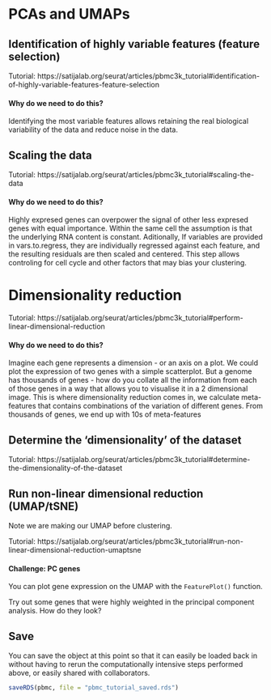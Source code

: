 # PCAs and UMAPs {#reducedims}

<!-- why pca -->
<!-- how to pick genes for pca -->
<!-- why not pca? the blob of not very usefulness. -->
<!-- Elbow plots -->
<!-- oooh umap. -->


## Identification of highly variable features (feature selection)

Tutorial: https://satijalab.org/seurat/articles/pbmc3k_tutorial#identification-of-highly-variable-features-feature-selection

#### Why do we need to do this? {- .rational}
Identifying the most variable features allows retaining the real biological variability of the data and reduce noise in the data.                            

####  {-}



## Scaling the data

Tutorial: https://satijalab.org/seurat/articles/pbmc3k_tutorial#scaling-the-data

#### Why do we need to do this? {- .rational}

Highly expresed genes can overpower the signal of other less expresed genes with equal importance. Within the same cell the assumption is that the underlying RNA content is constant. Aditionally, If variables are provided in vars.to.regress, they are individually regressed against each feature, and the resulting residuals are then scaled and centered.
This step allows controling for cell cycle and other factors that may bias your clustering.


####  {-}



# Dimensionality reduction

Tutorial: https://satijalab.org/seurat/articles/pbmc3k_tutorial#perform-linear-dimensional-reduction

#### Why do we need to do this? {- .rational}

Imagine each gene represents a dimension - or an axis on a plot. We could plot the expression of two genes with a simple scatterplot. But a genome has thousands of genes - how do you collate all the information from each of those genes in a way that allows you to visualise it in a 2 dimensional image. This is where dimensionality reduction comes in, we calculate meta-features that contains combinations of the variation of different genes. From thousands of genes, we end up with 10s of meta-features

####  {-}                    


## Determine the 'dimensionality' of the dataset

Tutorial: https://satijalab.org/seurat/articles/pbmc3k_tutorial#determine-the-dimensionality-of-the-dataset


## Run non-linear dimensional reduction (UMAP/tSNE)

Note we are making our UMAP before clustering.

Tutorial: https://satijalab.org/seurat/articles/pbmc3k_tutorial#run-non-linear-dimensional-reduction-umaptsne


#### Challenge: PC genes { - .challenge}

You can plot gene expression on the UMAP with the `FeaturePlot()` function. 

Try out some genes that were highly weighted in the principal component analysis. How do they look?


####  {-}


## Save 

You can save the object at this point so that it can easily be loaded back in without having to rerun the computationally intensive steps performed above, or easily shared with collaborators.

```r
saveRDS(pbmc, file = "pbmc_tutorial_saved.rds") 
```


